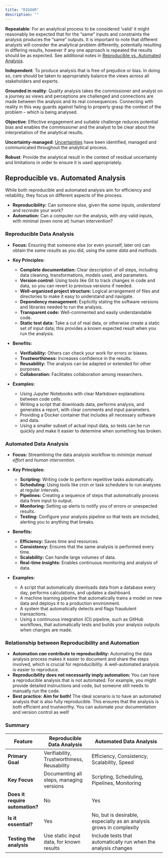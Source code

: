 ```yaml
---
title: "RIGOUR"
description: ""
---
```


**Repeatable**: For an analytical process to be considered ‘valid’ it might reasonably be expected that for the “same” inputs and constraints the analysis produces the “same” outputs. It is important to note that different analysts will consider the analytical problem differently, potentially resulting in differing results, however if any one approach is repeated the results should be as expected. See additional notes in [Reproducible vs. Automated Analysis](/guidance/12-RIGOUR.qmd#reproducible-vs.-automated-analysis).

**Independent**: To produce analysis that is free of prejudice or bias. In doing so, care should be taken to appropriately balance the views across all stakeholders and experts.  

**Grounded in reality**: Quality analysis takes the commissioner and analyst on a journey as views and perceptions are challenged and connections are made between the analysis and its real consequences. Connecting with reality in this way guards against failing to properly grasp the context of the problem – which is being analysed.  

**Objective**: Effective engagement and suitable challenge reduces potential bias and enables the commissioner and the analyst to be clear about the interpretation of the analytical results.  

**Uncertainty-managed**: [Uncertainties](/guidance/14-uncertainty.qmd) have been identified, managed and communicated throughout the analytical process.  

**Robust**: Provide the analytical result in the context of residual uncertainty and limitations in order to ensure it is used appropriately.


## Reproducible vs. Automated Analysis

While both reproducible and automated analysis aim for efficiency and reliability, they focus on different aspects of the process.

*   **Reproducibility:** Can someone else, given the *same* inputs, *understand* and *recreate* your work?
*   **Automation:** Can a computer *run* the analysis, with *any* valid inputs, with minimal (even none at) human intervention?

### Reproducible Data Analysis

*   **Focus:** Ensuring that someone else (or even yourself, later on) can obtain the *same results* as you did, using the *same data* and *methods*.

*   **Key Principles:**
    *   **Complete documentation:** Clear description of *all* steps, including data cleaning, transformations, models used, and parameters.
    *   **Version control:** Using tools like Git to track changes in code and data, so you can revert to previous versions if needed.
    *   **Well-organized project structure:** Logical arrangement of files and directories to make it easy to understand and navigate.
    *   **Dependency management:** Explicitly stating the software versions and libraries needed to run the analysis.
    *   **Transparent code:** Well-commented and easily understandable code.
    *   **Static test data:** Take a cut of real data, or otherwise create a static set of input data; this provides a known expected result when you run the analysis.

*   **Benefits:**
    *   **Verifiability:** Others can check your work for errors or biases.
    *   **Trustworthiness:** Increases confidence in the results.
    *   **Reusability:** The analysis can be adapted or extended for other purposes.
    *   **Collaboration:** Facilitates collaboration among researchers.

*   **Examples:**
    *   Using Jupyter Notebooks with clear Markdown explanations between code cells.
    *   Writing a script that downloads data, performs analysis, and generates a report, with clear comments and input parameters.
    *   Providing a Docker container that includes all necessary software and data.
    *   Using a smaller subset of actual input data, so tests can be run quickly and make it easier to determine when something has broken.

### Automated Data Analysis

*   **Focus:** Streamlining the data analysis workflow to *minimize manual effort* and *human intervention*.

*   **Key Principles:**
    *   **Scripting:** Writing code to perform repetitive tasks automatically.
    *   **Scheduling:** Using tools like cron or task schedulers to run analyses at regular intervals.
    *   **Pipelines:** Creating a sequence of steps that automatically process data from input to output.
    *   **Monitoring:** Setting up alerts to notify you of errors or unexpected results.
    *   **Testing:** Configure your analysis pipeline so that tests are included, alerting you to anything that breaks.

*   **Benefits:**
    *   **Efficiency:** Saves time and resources.
    *   **Consistency:** Ensures that the same analysis is performed every time.
    *   **Scalability:** Can handle large volumes of data.
    *   **Real-time insights:** Enables continuous monitoring and analysis of data.

*   **Examples:**
    *   A script that automatically downloads data from a database every day, performs calculations, and updates a dashboard.
    *   A machine learning pipeline that automatically trains a model on new data and deploys it to a production environment.
    *   A system that automatically detects and flags fraudulent transactions.
    *   Using a continuous integration (CI) pipeline, such as GitHub workflows, that automatically tests and builds your analysis outputs when changes are made.

### Relationship between Reproducibility and Automation

*   **Automation *can* contribute to reproducibility:** Automating the data analysis process makes it easier to document and share the steps involved, which is crucial for reproducibility. A well-automated analysis is easier to reproduce.
*   **Reproducibility does not necessarily imply automation:** You can have a reproducible analysis that is not automated. For example, you might provide detailed instructions and code, but someone still needs to manually run the code.
*   **Best practice: Aim for both!** The ideal scenario is to have an automated analysis that is also fully reproducible. This ensures that the analysis is both efficient and trustworthy. You can automate your documentation and version control as well!

### Summary

| Feature                         | Reproducible Data Analysis                  | Automated Data Analysis                                             |
|---------------------------------|---------------------------------------------|---------------------------------------------------------------------|
| **Primary Goal**                | Verifiability, Trustworthiness, Reusability | Efficiency, Consistency, Scalability, Speed                         |
| **Key Focus**                   | Documenting all steps, managing versions    | Scripting, Scheduling, Pipelines, Monitoring                        |
| **Does it require automation?** | No                                          | Yes                                                                 |
| **Is it essential?**            | Yes                                         | No, but is desirable, especially as an analysis grows in complexity |
| **Testing the analysis**        | Use static input data, for known results    | Include tests that automatically run when the analysis changes      |
